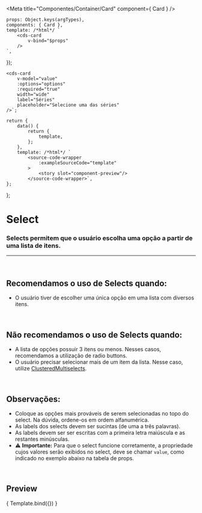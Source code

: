 
<Meta
	title="Componentes/Container/Card"
	component={ Card }
/>

	props: Object.keys(argTypes),
	components: { Card },
	template: /*html*/ `
		<cds-card
			v-bind="$props" 
		/>
	`,
});

	<cds-card
		v-model="value"
		:options="options"
		:required="true"
		width="wide"
		label="Séries"
		placeholder="Selecione uma das séries"
	/>`;

	return {
		data() {
			return {
				template,
			};
		},
		template: /*html*/ `
			<source-code-wrapper
				:exampleSourceCode="template"
			>
				<story slot="component-preview"/>
			</source-code-wrapper>`,
	};
};

# Select

### Selects permitem que o usuário escolha uma opção a partir de uma lista de itens.
---
<br />

## Recomendamos o uso de Selects quando:
- O usuário tiver de escolher uma única opção em uma lista com diversos itens.


<br />

## Não recomendamos o uso de Selects quando:
- A lista de opções possuir 3 itens ou menos. Nesses casos, recomendamos a utilização de radio buttons.
- O usuário precisar selecionar mais de um item da lista. Nesse caso, utilize <a href="https://sysvale.github.io/cuida/?path=/docs/componentes-forms-clusteredmultiselect--clustered-multiselect">ClusteredMultiselects</a>.

<br />

## Observações:
- Coloque as opções mais prováveis de serem selecionadas no topo do select. Na dúvida, ordene-os em ordem alfanumérica.
- As labels dos selects devem ser sucintas (de uma a três palavras).
- As labels devem ser ser escritas com a primeira letra maiúscula e as restantes minúsculas.
- ⚠️ **Importante:** Para que o select funcione corretamente, a propriedade cujos valores serão exibidos no select, deve se chamar `value`, como indicado no exemplo abaixo na tabela de props.

<br />

## Preview

<Canvas>
	<Story
		name="Card"
		decorators={[docsDecorator]}
		args={{
		}}
	>
		{ Template.bind({}) }
	</Story>
</Canvas>

<ArgsTable story="Card" />
